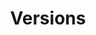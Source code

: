 ---
title: 'Versions'
description: 'There are multiple versions of our API. Learn how to pick the right one.'
---